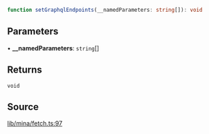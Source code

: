 ```ts
function setGraphqlEndpoints(__namedParameters: string[]): void
```

## Parameters

• **\_\_namedParameters**: `string`[]

## Returns

`void`

## Source

[lib/mina/fetch.ts:97](https://github.com/o1-labs/o1js/blob/1ed4125b454628ef1e3e4d32dd416718a59702b8/src/lib/mina/fetch.ts#L97)
